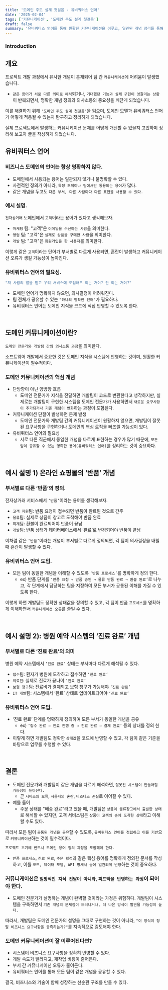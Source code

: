 ```yaml
---
title: '도메인 주도 설계 첫걸음 - 유비쿼터스 언어'
date: '2025-02-04'
tags: ['커뮤니케이션', '도메인 주도 설계 첫걸음']
draft: false
summary: '유비쿼터스 언어를 통해 원활한 커뮤니케이션을 이루고, 일관된 개념 정리를 통해 비즈니스와 기술의 성장하는 구조 실현하는 방법 글 입니다.'
---
```


### Introduction

<TOCInline toc={props.toc} exclude="Introduction" />


## 개요

프로젝트 개발 과정에서 유사한 개념이 혼재되어 팀 간 `커뮤니케이션`에 어려움이 발생했습니다.

- `같은 용어가 서로 다른 의미로 해석`되거나, `기대했던 기능과 실제 구현이 엇갈리는 상황`이 반복되면서, 명확한 개념 정의와 의사소통의 중요성을 깨닫게 되었습니다.

이를 해결하기 위해 `'도메인 주도 설계 첫걸음'`을 읽으며, 도메인 모델과 유비쿼터스 언어가 어떻게 적용될 수 있는지 탐구하고 정리하게 되었습니다.

실제 프로젝트에서 발생하는 커뮤니케이션 문제를 어떻게 개선할 수 있을지 고민하며 정리해 보고자 글을 작성하게 되었습니다.


## 유비쿼터스 언어

### 비즈니스 도메인의 언어는 항상 명확하지 않다.

- 도메인에서 사용되는 용어는 일관되지 않거나 불명확할 수 있다.
- 사전적인 정의가 아니라, `특정 조직이나 팀에서만 통용되는 용어`가 많다.
- 같은 개념을 두고도 `다른 부서, 다른 사람마다 다른 표현을 사용할 수 있다.`

### 예시 설명.

`전자상거래` 도메인에서 `고객`이라는 용어가 있다고 생각해보자.

- `마케팅` 팀: "고객"은 `이메일을 수신하는 사람`을 의미한다.
- `영업` 팀: "고객"은 `실제로 상품을 구매한 사람`을 의미한다.
- `개발` 팀: "고객"은 `회원가입을 한 사용자`를 의미한다.

이렇게 같은 `고객`이라는 단어가 부서별로 다르게 사용되면, 혼란이 발생하고 커뮤니케이션 오류가 생길 가능성이 높아진다.

### 유비쿼터스 언어의 필요성.

```java
"저 사람의 말을 믿고 우리 서비스에 도입해도 되는 거야? 안 되는 거야?"
```

- 도메인 언어가 명확하지 않으면, 의사결정이 어려워진다.
- 팀 전체가 공유할 수 있는 `"하나의 명확한 언어"`가 필요하다.
- 유비쿼터스 언어는 도메인 지식을 코드에 직접 반영할 수 있도록 한다.

<br/>

## 도메인 커뮤니케이션이란?

`도메인 전문가와 개발팀 간의 의사소통 과정`을 의미한다.

소프트웨어 개발에서 중요한 것은 도메인 지식을 시스템에 반영하는 것이며, 원활한 커뮤니케이션이 필수적이다.

### 도메인 커뮤니케이션의 핵심 개념

- 단방향이 아닌 양방향 흐름
  - 도메인 전문가가 지식을 전달하면 개발팀이 코드로 변환한다고 생각하지만, 실제로는 개발팀이 구현한 시스템을 도메인 전문가가 사용하면서 `새로운 요구사항이 추가되거나 기존 개념이 변화`하는 과정이 포함된다.
- 커뮤니케이션 단절이 발생하면 문제 발생
  - 도메인 전문가와 개발팀 간의 커뮤니케이션이 원활하지 않으면, 개발팀이 잘못된 요구사항을 구현하거나 도메인의 핵심 로직을 빠뜨릴 가능성이 있다.
- 유비쿼터스 언어의 필요성
  - 서로 다른 직군에서 동일한 개념을 다르게 표현하는 경우가 많기 때문에, `모든 팀이 공유할 수 있는 명확한 용어(유비쿼터스 언어)`를 정리하는 것이 중요하다.

<br/>

## 예시 설명 1) 온라인 쇼핑몰의 ‘반품’ 개념

### 부서별로 다른 ‘반품’의 정의.

전자상거래 서비스에서 `‘반품’`이라는 용어를 생각해보자.

- `고객 지원`팀: 반품 요청이 접수되면 반품이 완료된 것으로 간주
- `물류`팀: 실제로 상품이 창고로 도착해야 반품 완료
- `회계`팀: 환불이 완료되어야 반품이 끝남
- `개발`팀: 반품 상태가 데이터베이스에서 ‘완료’로 변경되어야 반품이 끝남

이처럼 같은 `‘반품’`이라는 개념이 부서별로 다르게 정의되면, 각 팀이 의사결정을 내릴 때 혼란이 발생할 수 있다.

### 유비쿼터스 언어 도입.

- 모든 팀이 동일한 개념을 이해할 수 있도록 `‘반품 프로세스’`를 명확하게 정의 한다.
  - ex) 반품 단계를 `‘반품 요청 → 반품 승인 → 물류 반품 완료 → 환불 완료’`로 나누고, 각 단계에서 담당하는 팀을 지정하여 모든 부서가 공통된 이해를 가질 수 있도록 한다.

이렇게 하면 개발팀도 정확한 상태값을 정의할 수 있고, 각 팀이 반품 `프로세스`를 명확하게 이해하면서 `커뮤니케이션 오류`를 줄일 수 있다.

<br/>

## 예시 설명 2): 병원 예약 시스템의 ‘진료 완료’ 개념

### 부서별로 다른 ‘진료 완료’의 의미

병원 예약 시스템에서 `‘진료 완료’` 상태는 부서마다 다르게 해석될 수 있다.

- `접수`팀: 환자가 병원에 도착하고 접수하면 `‘진료 완료’`
- `의료진`: 실제로 진료가 끝나야 `‘진료 완료’`
- `보험 청구`팀: 진료비가 결제되고 보험 청구가 가능해야 `‘진료 완료’`
- `IT 개발`팀: 시스템에서 ‘완료’ 상태로 업데이트되어야 `‘진료 완료’`

### 유비쿼터스 언어 도입.

- ‘진료 완료’ 단계를 명확하게 정의하여 모든 부서가 동일한 개념을 공유
  - ex) `‘접수 완료 → 진료 진행 중 → 진료 완료 → 결제 완료’` 등의 상태를 정의 한다.
- 이렇게 하면 개발팀도 정확한 `상태값`을 코드에 반영할 수 있고, 각 팀이 같은 기준을 바탕으로 업무를 수행할 수 있다.

<br/>

## 결론

- 도메인 전문가와 개발팀이 같은 개념을 다르게 해석하면, `잘못된 시스템이 만들어질 가능성이 높아진다.`
  - 곧 `서비스의 오류`, `사용자의 혼란`, `비즈니스 손실`로 이어질 수 있다.
- 예를 들어
  - 주문 상태를 "배송 완료"라고 했을 때, 개발팀은 `상품이 물류창고에서 출발한 상태`로 해석할 수 있지만, 고객 서비스팀은 `상품이 고객의 손에 도착한 상태`라고 이해할 수도 있다.

따라서 모든 팀이 `공통된 개념을 공유`할 수 있도록, `유비쿼터스 언어를 정립하고 이를 기반`으로 `커뮤니케이션`하는 것이 필수적이다.

```java
프로젝트 초기에 반드시 도메인 용어 정의 과정을 포함해야 한다.
```

- `반품 프로세스`, `진료 완료`, `주문 확정`과 같은 핵심 용어를 명확하게 정의한 문서를 작성하고, 이를 `코드, 데이터 모델, API 명세서 등에 일관되게 반영`하는 것이 중요하다.

### 커뮤니케이션은 `일방적인 지식 전달이 아니라`, `피드백을 반영하는 과정`이 되어야 한다.

- 도메인 전문가가 설명하는 개념이 완벽할 것이라는 가정은 위험하다. 개발팀이 시스템을 구축하면서 `기존 개념의 문제점이 드러나거나, 더 나은 방식이 발견될 가능성이 높다.`

따라서, 개발팀은 도메인 전문가의 설명을 그대로 구현하는 것이 아니라, `"이 방식이 정말 비즈니스 요구사항을 충족하는가?"`를 지속적으로 검토해야 한다.

### 도메인 커뮤니케이션이 잘 이루어진다면?

- 시스템이 비즈니스 요구사항을 정확히 반영할 수 있다.
- 개발 속도가 빨라지고, 재작업 비용이 줄어든다.
- 부서 간 커뮤니케이션 오류가 줄어든다.
- 유비쿼터스 언어를 통해 모든 팀이 같은 개념을 공유할 수 있다.

결국, 비즈니스와 기술이 함께 성장하는 선순환 구조를 만들 수 있다.